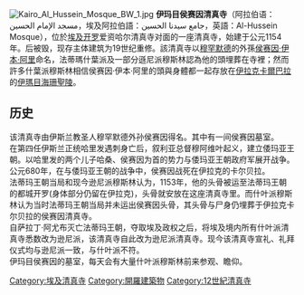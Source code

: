 {{没有来源|time=2014-05-17T17:41:12+00:00}}
[[File:Kairo_Al_Hussein_Mosque_BW_1.jpg|thumb]]
'''伊玛目侯赛因清真寺'''（阿拉伯语：مسجد الإمام الحسين，埃及阿拉伯語：جامع سيدنا الحسين，英語：Al-Hussein Mosque），位於[[埃及|埃及]][[开罗|开罗]]爱资哈尔清真寺对面的一座清真寺，始建于公元1154年。后被毁，现存主体建筑为19世纪重修。該清真寺以[[穆罕默德|穆罕默德]]的外孫[[侯赛因·伊本·阿里|侯赛因·伊本·阿里]]命名，法蒂瑪什葉派及一部分遜尼派穆斯林認為他的頭埋葬在寺裡；然而許多什葉派穆斯林相信侯赛因·伊本·阿里的頭與身體都一起存放在[[伊拉克|伊拉克]][[卡爾巴拉|卡爾巴拉]]的[[伊瑪目海珊聖陵|伊瑪目海珊聖陵]]。

== 历史 ==
该清真寺由伊斯兰教圣人穆罕默德外孙侯赛因得名。其中有一间侯赛因墓室。<br />

在第四任伊斯兰正统哈里发遇刺身亡后，叙利亚总督穆阿维叶起义，建立倭玛亚王朝。以哈里发的两个儿子哈桑、侯赛因为首的势力与倭玛亚王朝政府军展开战争。公元680年，在与倭玛亚王朝的战争中，侯赛因战死在伊拉克的卡尔贝拉。 <br />

法蒂玛王朝当局和现今逊尼派穆斯林认为，1153年，他的头骨被运至法蒂玛王朝的都城开罗(身体部分仍留在伊拉克)，头骨就安放在这座清真寺里。而什叶派穆斯林认为当时法蒂玛王朝当局并未运出侯赛因头骨，其头骨与尸身仍埋葬于伊拉克卡尔贝拉的侯赛因清真寺。<br />

自萨拉丁·阿尤布灭亡法蒂玛王朝，夺取埃及政权之后，将埃及境内所有什叶派清真寺悉数改为逊尼派，该清真寺自此改为逊尼派清真寺。现今该清真寺宣礼、礼拜仪式均与逊尼派一致，与什叶派不符。<br />

伊玛目侯赛因的墓室，每天会有大量什叶派穆斯林前来参观、瞻仰。

[[Category:埃及清真寺|Category:埃及清真寺]]
[[Category:開羅建築物|Category:開羅建築物]]
[[Category:12世紀清真寺|Category:12世紀清真寺]]